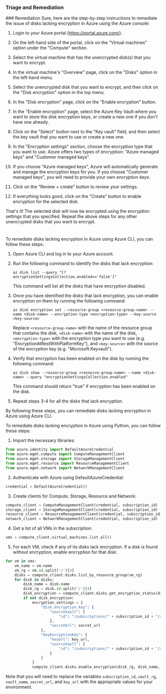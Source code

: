 
### Triage and Remediation
<Tabs>
<Tab title='Remediation'>
### Remediation

<AccordionGroup>
<Accordion title='Using Console' defaultOpen='true'>
Sure, here are the step-by-step instructions to remediate the issue of disks lacking encryption in Azure using the Azure console:

1. Login to your Azure portal (https://portal.azure.com/).

2. On the left-hand side of the portal, click on the "Virtual machines" option under the "Compute" section.

3. Select the virtual machine that has the unencrypted disk(s) that you want to encrypt.

4. In the virtual machine's "Overview" page, click on the "Disks" option in the left-hand menu.

5. Select the unencrypted disk that you want to encrypt, and then click on the "Disk encryption" option in the top menu.

6. In the "Disk encryption" page, click on the "Enable encryption" button.

7. In the "Enable encryption" page, select the Azure Key Vault where you want to store the disk encryption keys, or create a new one if you don't have one already.

8. Click on the "Select" button next to the "Key vault" field, and then select the key vault that you want to use or create a new one.

9. In the "Encryption settings" section, choose the encryption type that you want to use. Azure offers two types of encryption: "Azure managed keys" and "Customer managed keys".

10. If you choose "Azure managed keys", Azure will automatically generate and manage the encryption keys for you. If you choose "Customer managed keys", you will need to provide your own encryption keys.

11. Click on the "Review + create" button to review your settings.

12. If everything looks good, click on the "Create" button to enable encryption for the selected disk.

That's it! The selected disk will now be encrypted using the encryption settings that you specified. Repeat the above steps for any other unencrypted disks that you want to encrypt.

#
</Accordion>

<Accordion title='Using CLI'>
To remediate disks lacking encryption in Azure using Azure CLI, you can follow these steps:

1. Open Azure CLI and log in to your Azure account.

2. Run the following command to identify the disks that lack encryption:

   ```
   az disk list --query "[?encryptionSettingsCollection.enabled=='false']"
   ```

   This command will list all the disks that have encryption disabled.

3. Once you have identified the disks that lack encryption, you can enable encryption on them by running the following command:

   ```
   az disk encryption set --resource-group <resource-group-name> --name <disk-name> --encryption-type <encryption-type> --key-source <key-source>
   ```

   Replace `<resource-group-name>` with the name of the resource group that contains the disk, `<disk-name>` with the name of the disk, `<encryption-type>` with the encryption type you want to use (e.g. "EncryptionAtRestWithPlatformKey"), and `<key-source>` with the source of the encryption key (e.g. "Microsoft.Keyvault").

4. Verify that encryption has been enabled on the disk by running the following command:

   ```
   az disk show --resource-group <resource-group-name> --name <disk-name> --query "encryptionSettingsCollection.enabled"
   ```

   This command should return "true" if encryption has been enabled on the disk.

5. Repeat steps 3-4 for all the disks that lack encryption.

By following these steps, you can remediate disks lacking encryption in Azure using Azure CLI.
</Accordion>

<Accordion title='Using Python'>
To remediate disks lacking encryption in Azure using Python, you can follow these steps:

1. Import the necessary libraries:

```python
from azure.identity import DefaultAzureCredential
from azure.mgmt.compute import ComputeManagementClient
from azure.mgmt.storage import StorageManagementClient
from azure.mgmt.resource import ResourceManagementClient
from azure.mgmt.network import NetworkManagementClient
```

2. Authenticate with Azure using DefaultAzureCredential:

```python
credential = DefaultAzureCredential()
```

3. Create clients for Compute, Storage, Resource and Network:

```python
compute_client = ComputeManagementClient(credential, subscription_id)
storage_client = StorageManagementClient(credential, subscription_id)
resource_client = ResourceManagementClient(credential, subscription_id)
network_client = NetworkManagementClient(credential, subscription_id)
```

4. Get a list of all VMs in the subscription:

```python
vms = compute_client.virtual_machines.list_all()
```

5. For each VM, check if any of its disks lack encryption. If a disk is found without encryption, enable encryption for that disk:

```python
for vm in vms:
    vm_name = vm.name
    vm_rg = vm.id.split('/')[4]
    disks = compute_client.disks.list_by_resource_group(vm_rg)
    for disk in disks:
        disk_name = disk.name
        disk_rg = disk.id.split('/')[4]
        disk_encryption = compute_client.disks.get_encryption_status(disk_rg, disk_name)
        if not disk_encryption:
            encryption_settings = {
                "disk_encryption_key": {
                    "sourceVault": {
                        "id": "/subscriptions/" + subscription_id + "/resourceGroups/" + vault_rg + "/providers/Microsoft.KeyVault/vaults/" + vault_name
                    },
                    "secretUrl": secret_url
                },
                "keyEncryptionKey": {
                    "keyUrl": key_url,
                    "sourceVault": {
                        "id": "/subscriptions/" + subscription_id + "/resourceGroups/" + vault_rg + "/providers/Microsoft.KeyVault/vaults/" + vault_name
                    }
                }
            }
            compute_client.disks.enable_encryption(disk_rg, disk_name, encryption_settings)
```

Note that you will need to replace the variables `subscription_id`, `vault_rg`, `vault_name`, `secret_url`, and `key_url` with the appropriate values for your environment.
</Accordion>

</AccordionGroup>
</Tab>
</Tabs>
